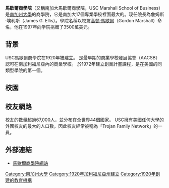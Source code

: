 {{Unreferenced|time=2020-04-14T23:27:51+00:00}}
'''馬歇爾商學院'''（又稱南加大馬歇爾商學院，USC Marshall School of Business）是[[南加州大學|南加州大學]]的商學院，它是南加大17個專業學校裡面最大的。现任院長為詹姆斯·埃利斯（James G. Ellis）。學院名稱以校友[[高顿·馬歇爾|高顿·馬歇爾]]（Gordon Marshall）命名，他在1997年向学院捐贈了3500萬美元。

== 背景 ==
USC馬歇爾商學院在1920年被建立。 是最早期的商業學校發展協會（AACSB）認可在南加利福尼亞內的商業學校。 於1972年建立創業計畫課程，是在美國的同類型學院的第一個。

== 校園 ==

== 校友網路 ==
校友的數量超過67,000人，並分布在全世界44個國家。 USC擁有美國任何大學的外國校友的最大的人口數，因此校友經常被稱為「Trojan Family Network」的一員。

==外部連結==
*[http://www.marshall.usc.edu/ 馬歇爾商學院網站]

[[Category:南加州大學|Category:南加州大學]]
[[Category:1920年加利福尼亞州建立|Category:1920年加利福尼亞州建立]]
[[Category:1920年創建的教育機構|Category:1920年創建的教育機構]]